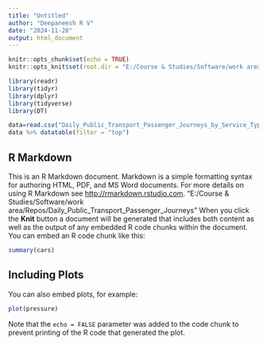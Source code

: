 ```yaml
---
title: "Untitled"
author: "Deepaneesh R V"
date: "2024-11-28"
output: html_document
---
```


```r
knitr::opts_chunk$set(echo = TRUE)
knitr::opts_knit$set(root.dir = "E:/Course & Studies/Software/work area/Repos/Daily_Public_Transport_Passenger_Journeys")
```


```r
library(readr)
library(tidyr)
library(dplyr)
library(tidyverse)
library(DT)
```


```r
data=read.csv("Daily_Public_Transport_Passenger_Journeys_by_Service_Type_20241128.csv")
data %>% datatable(filter = "top")
```

## R Markdown

This is an R Markdown document. Markdown is a simple formatting syntax for authoring HTML, PDF, and MS Word documents. For more details on using R Markdown see <http://rmarkdown.rstudio.com>.
"E:/Course & Studies/Software/work area/Repos/Daily_Public_Transport_Passenger_Journeys"
When you click the **Knit** button a document will be generated that includes both content as well as the output of any embedded R code chunks within the document. You can embed an R code chunk like this:

```r
summary(cars)
```

## Including Plots

You can also embed plots, for example:

```r
plot(pressure)
```

Note that the `echo = FALSE` parameter was added to the code chunk to prevent printing of the R code that generated the plot.
